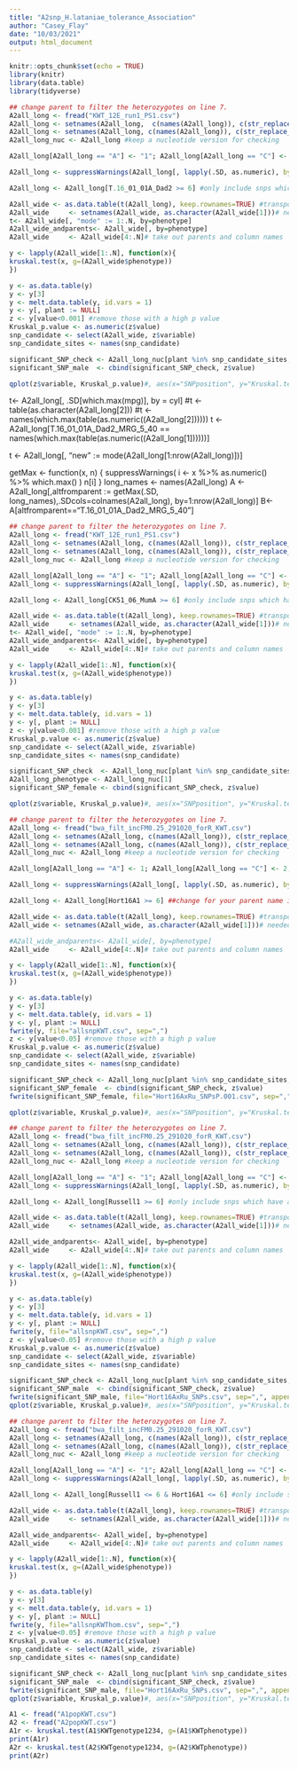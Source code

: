 ```yaml
---
title: "A2snp_H.lataniae_tolerance_Association"
author: "Casey_Flay"
date: "10/03/2021"
output: html_document
---
```


```r
knitr::opts_chunk$set(echo = TRUE)
library(knitr)
library(data.table)
library(tidyverse)
```

```r
## change parent to filter the heterozygotes on line 7.
A2all_long <- fread("KWT_12E_run1_PS1.csv")
A2all_long <- setnames(A2all_long,  c(names(A2all_long)), c(str_replace_all(names(A2all_long), ":", "_") ))
A2all_long <- setnames(A2all_long, c(names(A2all_long)), c(str_replace_all(names(A2all_long), "-", "_") ))
A2all_long_nuc <- A2all_long #keep a nucleotide version for checking

A2all_long[A2all_long == "A"] <- "1"; A2all_long[A2all_long == "C"] <- "2"; A2all_long[A2all_long == "T"] <- "3"; A2all_long[A2all_long == "G"] <- "4"; A2all_long[A2all_long == "N"] <- "5"; A2all_long[A2all_long == "K"] <- "6"; A2all_long[A2all_long == "R"] <- "7"; A2all_long[A2all_long == "Y"] <- "8"; A2all_long[A2all_long == "W"] <- "9"; A2all_long[A2all_long == "M"] <- "10"; A2all_long[A2all_long == "S"] <- "11"; A2all_long[A2all_long == "Sus"] <- "21"; A2all_long[A2all_long == "Tol"] <- "20" #recode to numeric for data checking and heterozygous father filter

A2all_long <- suppressWarnings(A2all_long[, lapply(.SD, as.numeric), by=plant]) #change column data class to numeric for numeric filter

A2all_long <- A2all_long[T.16_01_01A_Dad2 >= 6] #only include snps which have a het dad at that site (dad is tolerant)

A2all_wide <- as.data.table(t(A2all_long), keep.rownames=TRUE) #transpose table with "t"
A2all_wide     <- setnames(A2all_wide, as.character(A2all_wide[1]))# needed as character for KWT.
t<- A2all_wide[, "mode" := 1:.N, by=phenotype]
A2all_wide_andparents<- A2all_wide[, by=phenotype]
A2all_wide     <- A2all_wide[4:.N]# take out parents and column names

y <- lapply(A2all_wide[1:.N], function(x){
kruskal.test(x, g=(A2all_wide$phenotype))
})

y <- as.data.table(y)
y <- y[3]
y <- melt.data.table(y, id.vars = 1)
y <- y[, plant := NULL]
z <- y[value<0.001] #remove those with a high p value
Kruskal_p.value <- as.numeric(z$value)
snp_candidate <- select(A2all_wide, z$variable)
snp_candidate_sites <- names(snp_candidate)

significant_SNP_check <- A2all_long_nuc[plant %in% snp_candidate_sites, ]
significant_SNP_male  <- cbind(significant_SNP_check, z$value)

qplot(z$variable, Kruskal_p.value)#, aes(x="SNPposition", y="Kruskal.test_p-value") 
```
t<- A2all_long[, .SD[which.max(mpg)], by = cyl]
#t <- table(as.character(A2all_long[2]))
#t <- names(which.max(table(as.numeric((A2all_long[2])))))
t <- A2all_long[T.16_01_01A_Dad2_MRG_5_40 == names(which.max(table(as.numeric((A2all_long[1])))))] 

t <- A2all_long[, "new" := mode(A2all_long[1:nrow(A2all_long)])] 

getMax <- function(x, n) {
  suppressWarnings(
    i <- x %>% as.numeric() %>% which.max()
  )
  n[i]
}
long_names <- names(A2all_long)
A <- A2all_long[,altfromparent := getMax(.SD, long_names),.SDcols=colnames(A2all_long), by=1:nrow(A2all_long)]
B<- A[altfromparent=="T.16_01_01A_Dad2_MRG_5_40"]

```r
## change parent to filter the heterozygotes on line 7.
A2all_long <- fread("KWT_12E_run1_PS1.csv")
A2all_long <- setnames(A2all_long, c(names(A2all_long)), c(str_replace_all(names(A2all_long), ":", "_") ))
A2all_long <- setnames(A2all_long, c(names(A2all_long)), c(str_replace_all(names(A2all_long), "-", "_") ))
A2all_long_nuc <- A2all_long #keep a nucleotide version for checking

A2all_long[A2all_long == "A"] <- "1"; A2all_long[A2all_long == "C"] <- "2"; A2all_long[A2all_long == "T"] <- "3"; A2all_long[A2all_long == "G"] <- "4"; A2all_long[A2all_long == "N"] <- "5"; A2all_long[A2all_long == "K"] <- "6"; A2all_long[A2all_long == "R"] <- "7"; A2all_long[A2all_long == "Y"] <- "8"; A2all_long[A2all_long == "W"] <- "9"; A2all_long[A2all_long == "M"] <- "10"; A2all_long[A2all_long == "S"] <- "11"; A2all_long[A2all_long == "Sus"] <- "21"; A2all_long[A2all_long == "Tol"] <- "20" #recode to numeric for data checking and heterozygous father filter
A2all_long <- suppressWarnings(A2all_long[, lapply(.SD, as.numeric), by=plant]) #change column data class to numeric for numeric filter

A2all_long <- A2all_long[CK51_06_MumA >= 6] #only include snps which have a het dad at that site (dad is tolerant)

A2all_wide <- as.data.table(t(A2all_long), keep.rownames=TRUE) #transpose table with "t"
A2all_wide     <- setnames(A2all_wide, as.character(A2all_wide[1]))# needed as character for KWT.
t<- A2all_wide[, "mode" := 1:.N, by=phenotype]
A2all_wide_andparents<- A2all_wide[, by=phenotype]
A2all_wide     <- A2all_wide[4:.N]# take out parents and column names

y <- lapply(A2all_wide[1:.N], function(x){
kruskal.test(x, g=(A2all_wide$phenotype))
})

y <- as.data.table(y)
y <- y[3]
y <- melt.data.table(y, id.vars = 1)
y <- y[, plant := NULL]
z <- y[value<0.001] #remove those with a high p value
Kruskal_p.value <- as.numeric(z$value)
snp_candidate <- select(A2all_wide, z$variable)
snp_candidate_sites <- names(snp_candidate)

significant_SNP_check  <- A2all_long_nuc[plant %in% snp_candidate_sites, ]
A2all_long_phenotype <- A2all_long_nuc[1]
significant_SNP_female <- cbind(significant_SNP_check, z$value)

qplot(z$variable, Kruskal_p.value)#, aes(x="SNPposition", y="Kruskal.test_p-value") 
```

```r
## change parent to filter the heterozygotes on line 7.
A2all_long <- fread("bwa_filt_incFM0.25_291020_forR_KWT.csv")
A2all_long <- setnames(A2all_long, c(names(A2all_long)), c(str_replace_all(names(A2all_long), ":", "_") ))
A2all_long <- setnames(A2all_long, c(names(A2all_long)), c(str_replace_all(names(A2all_long), "-", "_") ))
A2all_long_nuc <- A2all_long #keep a nucleotide version for checking

A2all_long[A2all_long == "A"] <- 1; A2all_long[A2all_long == "C"] <- 2; A2all_long[A2all_long == "T"] <- 3; A2all_long[A2all_long == "G"] <- 4; A2all_long[A2all_long == "N"] <- 5; A2all_long[A2all_long == "K"] <- 6; A2all_long[A2all_long == "R"] <- 7; A2all_long[A2all_long == "Y"] <- 8; A2all_long[A2all_long == "W"] <- 9; A2all_long[A2all_long == "M"] <- 10; A2all_long[A2all_long == "S"] <- 11; A2all_long[A2all_long == "Sus"] <- 21; A2all_long[A2all_long == "Tol"] <- 20 #recode to numeric for data checking and heterozygous father filter

A2all_long <- suppressWarnings(A2all_long[, lapply(.SD, as.numeric), by=plant]) #change column data class to numeric for numeric filter to include phenotype

A2all_long <- A2all_long[Hort16A1 >= 6] ##change for your parent name in A2all_long #only include snps which have a het dad at that site (dad is tolerant)

A2all_wide <- as.data.table(t(A2all_long), keep.rownames=TRUE) #transpose table with "t"
A2all_wide <- setnames(A2all_wide, as.character(A2all_wide[1]))# needed as character for KWT.

#A2all_wide_andparents<- A2all_wide[, by=phenotype]
A2all_wide     <- A2all_wide[4:.N]# take out parents and column names

y <- lapply(A2all_wide[1:.N], function(x){
kruskal.test(x, g=(A2all_wide$phenotype))
})

y <- as.data.table(y)
y <- y[3]
y <- melt.data.table(y, id.vars = 1)
y <- y[, plant := NULL]
fwrite(y, file="allsnpKWT.csv", sep=",")
z <- y[value<0.05] #remove those with a high p value
Kruskal_p.value <- as.numeric(z$value)
snp_candidate <- select(A2all_wide, z$variable)
snp_candidate_sites <- names(snp_candidate)

significant_SNP_check <- A2all_long_nuc[plant %in% snp_candidate_sites, ]
significant_SNP_female  <- cbind(significant_SNP_check, z$value)
fwrite(significant_SNP_female, file="Hort16AxRu_SNPsP.001.csv", sep=",")

qplot(z$variable, Kruskal_p.value)#, aes(x="SNPposition", y="Kruskal.test_p-value") 
```

```r
## change parent to filter the heterozygotes on line 7.
A2all_long <- fread("bwa_filt_incFM0.25_291020_forR_KWT.csv")
A2all_long <- setnames(A2all_long, c(names(A2all_long)), c(str_replace_all(names(A2all_long), ":", "_") ))
A2all_long <- setnames(A2all_long, c(names(A2all_long)), c(str_replace_all(names(A2all_long), "-", "_") ))
A2all_long_nuc <- A2all_long #keep a nucleotide version for checking

A2all_long[A2all_long == "A"] <- "1"; A2all_long[A2all_long == "C"] <- "2"; A2all_long[A2all_long == "T"] <- "3"; A2all_long[A2all_long == "G"] <- "4"; A2all_long[A2all_long == "N"] <- "5"; A2all_long[A2all_long == "K"] <- "6"; A2all_long[A2all_long == "R"] <- "7"; A2all_long[A2all_long == "Y"] <- "8"; A2all_long[A2all_long == "W"] <- "9"; A2all_long[A2all_long == "M"] <- "10"; A2all_long[A2all_long == "S"] <- "11"; A2all_long[A2all_long == "Sus"] <- "21"; A2all_long[A2all_long == "Tol"] <- "20" #recode to numeric for data checking and heterozygous father filter
A2all_long <- suppressWarnings(A2all_long[, lapply(.SD, as.numeric), by=plant]) #change column data class to numeric for numeric filter

A2all_long <- A2all_long[Russell1 >= 6] #only include snps which have a het dad at that site (dad is tolerant)

A2all_wide <- as.data.table(t(A2all_long), keep.rownames=TRUE) #transpose table with "t"
A2all_wide     <- setnames(A2all_wide, as.character(A2all_wide[1]))# needed as character for KWT.

A2all_wide_andparents<- A2all_wide[, by=phenotype]
A2all_wide     <- A2all_wide[4:.N]# take out parents and column names

y <- lapply(A2all_wide[1:.N], function(x){
kruskal.test(x, g=(A2all_wide$phenotype))
})

y <- as.data.table(y)
y <- y[3]
y <- melt.data.table(y, id.vars = 1)
y <- y[, plant := NULL]
fwrite(y, file="allsnpKWT.csv", sep=",")
z <- y[value<0.05] #remove those with a high p value
Kruskal_p.value <- as.numeric(z$value)
snp_candidate <- select(A2all_wide, z$variable)
snp_candidate_sites <- names(snp_candidate)

significant_SNP_check <- A2all_long_nuc[plant %in% snp_candidate_sites, ]
significant_SNP_male  <- cbind(significant_SNP_check, z$value)
fwrite(significant_SNP_male, file="Hort16AxRu_SNPs.csv", sep=",", append = TRUE)
qplot(z$variable, Kruskal_p.value)#, aes(x="SNPposition", y="Kruskal.test_p-value") 
```
```r
## change parent to filter the heterozygotes on line 7.
A2all_long <- fread("bwa_filt_incFM0.25_291020_forR_KWT.csv")
A2all_long <- setnames(A2all_long, c(names(A2all_long)), c(str_replace_all(names(A2all_long), ":", "_") ))
A2all_long <- setnames(A2all_long, c(names(A2all_long)), c(str_replace_all(names(A2all_long), "-", "_") ))
A2all_long_nuc <- A2all_long #keep a nucleotide version for checking

A2all_long[A2all_long == "A"] <- "1"; A2all_long[A2all_long == "C"] <- "2"; A2all_long[A2all_long == "T"] <- "3"; A2all_long[A2all_long == "G"] <- "4"; A2all_long[A2all_long == "N"] <- "20"; A2all_long[A2all_long == "K"] <- "20"; A2all_long[A2all_long == "R"] <- "20"; A2all_long[A2all_long == "Y"] <- "8"; A2all_long[A2all_long == "W"] <- "9"; A2all_long[A2all_long == "M"] <- "10"; A2all_long[A2all_long == "S"] <- "11"; A2all_long[A2all_long == "Sus"] <- "5"; A2all_long[A2all_long == "Tol"] <- "6" #recode to numeric for data checking and heterozygous father filter
A2all_long <- suppressWarnings(A2all_long[, lapply(.SD, as.numeric), by=plant]) #change column data class to numeric for numeric filter

A2all_long <- A2all_long[Russell1 <= 6 & Hort16A1 <= 6] #only include snps which have a het dad at that site (dad is tolerant)

A2all_wide <- as.data.table(t(A2all_long), keep.rownames=TRUE) #transpose table with "t"
A2all_wide     <- setnames(A2all_wide, as.character(A2all_wide[1]))# needed as character for KWT.

A2all_wide_andparents<- A2all_wide[, by=phenotype]
A2all_wide     <- A2all_wide[4:.N]# take out parents and column names

y <- lapply(A2all_wide[1:.N], function(x){
kruskal.test(x, g=(A2all_wide$phenotype))
})

y <- as.data.table(y)
y <- y[3]
y <- melt.data.table(y, id.vars = 1)
y <- y[, plant := NULL]
fwrite(y, file="allsnpKWThom.csv", sep=",")
z <- y[value<0.05] #remove those with a high p value
Kruskal_p.value <- as.numeric(z$value)
snp_candidate <- select(A2all_wide, z$variable)
snp_candidate_sites <- names(snp_candidate)

significant_SNP_check <- A2all_long_nuc[plant %in% snp_candidate_sites, ]
significant_SNP_male  <- cbind(significant_SNP_check, z$value)
fwrite(significant_SNP_male, file="Hort16AxRu_SNPs.csv", sep=",", append = TRUE)
qplot(z$variable, Kruskal_p.value)#, aes(x="SNPposition", y="Kruskal.test_p-value") 
```

```r
A1 <- fread("A1popKWT.csv")
A2 <- fread("A2popKWT.csv")
A1r <- kruskal.test(A1$KWTgenotype1234, g=(A1$KWTphenotype))
print(A1r)
A2r <- kruskal.test(A2$KWTgenotype1234, g=(A2$KWTphenotype))
print(A2r)
```


